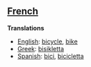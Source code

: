 ==[[French]]==

'''Translations'''

*[[English]]: [[bicycle]], [[bike]]
*[[Greek]]: [[bisikletta]]
*[[Spanish]]: [[bici]], [[bicicletta]]